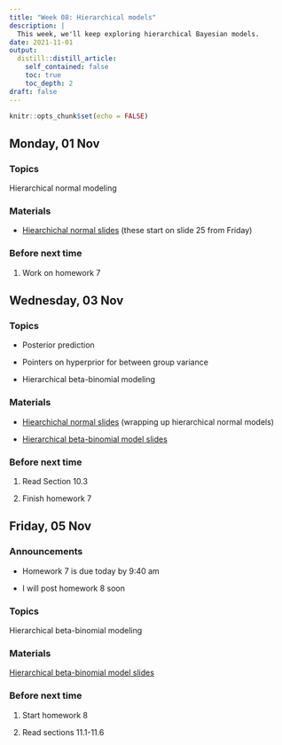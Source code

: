 ```yaml
---
title: "Week 08: Hierarchical models"
description: |
  This week, we'll keep exploring hierarchical Bayesian models.
date: 2021-11-01
output:
  distill::distill_article:
    self_contained: false
    toc: true
    toc_depth: 2
draft: false
---
```



```r
knitr::opts_chunk$set(echo = FALSE)
```

## Monday, 01 Nov


### Topics

Hierarchical normal modeling

### Materials

- [Hiearchichal normal slides](https://aloy.github.io/stat340-notes-fa21/18-hierarchical-normal2.pdf) (these start on slide 25 from Friday)

<!-- [Collaborative notes](https://docs.google.com/document/d/1aGGLaPlkHkPczUfS7f3HuGgOPn7L6j0oXtooF9QRWos/edit?usp=sharing) -->

### Before next time

1. Work on homework 7


## Wednesday, 03 Nov

### Topics

- Posterior prediction

- Pointers on hyperprior for between group variance

- Hierarchical beta-binomial modeling

### Materials

- [Hiearchichal normal slides](https://aloy.github.io/stat340-notes-fa21/18-hierarchical-normal2.pdf) (wrapping up hierarchical normal models)

- [Hierarchical beta-binomial model slides](https://aloy.github.io/stat340-notes-fa21/19-hierarchical-beta-binom.pdf)



### Before next time

1. Read Section 10.3

1. Finish homework 7



## Friday, 05 Nov

### Announcements

- Homework 7 is due today by 9:40 am

- I will post homework 8 soon

### Topics

Hierarchical beta-binomial modeling


### Materials

[Hierarchical beta-binomial model slides](https://aloy.github.io/stat340-notes-fa21/19-hierarchical-beta-binom.pdf)



### Before next time

1. Start homework 8

1. Read sections 11.1-11.6


